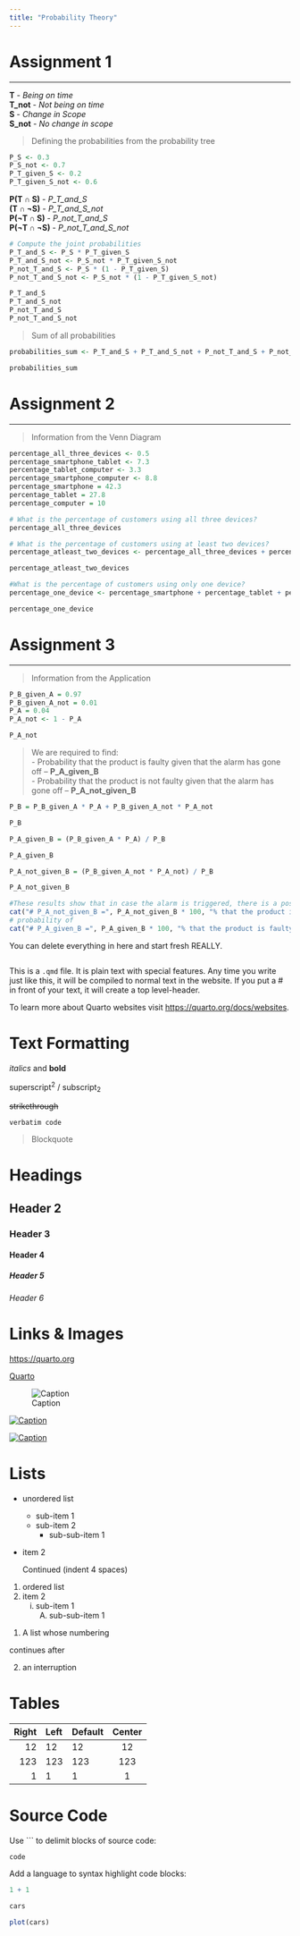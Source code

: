 ```yaml
---
title: "Probability Theory"
---
```


# Assignment 1 

------------------------------------------------------------------------

**T** - *Being on time*  
**T_not** - *Not being on time*  
**S** - *Change in Scope*  
**S_not** - *No change in scope*  

> Defining the probabilities from the probability tree  

```r
P_S <- 0.3 
P_S_not <- 0.7  
P_T_given_S <- 0.2  
P_T_given_S_not <- 0.6  
```

**P(T ∩ S)** - *P_T_and_S*  
**(T ∩ ¬S)** - *P_T_and_S_not*  
**P(¬T ∩ S)** - *P_not_T_and_S*  
**P(¬T ∩ ¬S)** - *P_not_T_and_S_not*  

```r
# Compute the joint probabilities
P_T_and_S <- P_S * P_T_given_S  
P_T_and_S_not <- P_S_not * P_T_given_S_not  
P_not_T_and_S <- P_S * (1 - P_T_given_S)  
P_not_T_and_S_not <- P_S_not * (1 - P_T_given_S_not)  
```

```r
P_T_and_S  
P_T_and_S_not  
P_not_T_and_S  
P_not_T_and_S_not  
```

> Sum of all probabilities  

```r
probabilities_sum <- P_T_and_S + P_T_and_S_not + P_not_T_and_S + P_not_T_and_S_not
```

```r
probabilities_sum
```


# Assignment 2

------------------------------------------------------------------------

> Information from the Venn Diagram 

```r
percentage_all_three_devices <- 0.5 
percentage_smartphone_tablet <- 7.3  
percentage_tablet_computer <- 3.3  
percentage_smartphone_computer <- 8.8  
percentage_smartphone = 42.3  
percentage_tablet = 27.8  
percentage_computer = 10  

```

```r
# What is the percentage of customers using all three devices?
percentage_all_three_devices
```


```r
# What is the percentage of customers using at least two devices?
percentage_atleast_two_devices <- percentage_all_three_devices + percentage_smartphone_tablet + percentage_tablet_computer + percentage_smartphone_computer 

percentage_atleast_two_devices
```

```r
#What is the percentage of customers using only one device?
percentage_one_device <- percentage_smartphone + percentage_tablet + percentage_computer

percentage_one_device
```


# Assignment 3

------------------------------------------------------------------------

> Information from the Application

```r
P_B_given_A = 0.97
P_B_given_A_not = 0.01
P_A = 0.04
P_A_not <- 1 - P_A

P_A_not

```

> We are required to find:  
- Probability that the product is faulty given that the alarm has gone off -- **P_A_given_B**  
- Probability that the product is not faulty given that the alarm has gone off -- **P_A_not_given_B**


```r
P_B = P_B_given_A * P_A + P_B_given_A_not * P_A_not

P_B
```

```r
P_A_given_B = (P_B_given_A * P_A) / P_B

P_A_given_B
```

```r
P_A_not_given_B = (P_B_given_A_not * P_A_not) / P_B

P_A_not_given_B
```

```r
#These results show that in case the alarm is triggered, there is a possibility of about
cat("# P_A_not_given_B =", P_A_not_given_B * 100, "% that the product is flawless and a")
# probability of
cat("# P_A_given_B =", P_A_given_B * 100, "% that the product is faulty")
```






::: callout-note
You can delete everything in here and start fresh REALLY.
:::

```r

```


This is a `.qmd` file. It is plain text with special features. Any time you write just like this, it will be compiled to normal text in the website. If you put a \# in front of your text, it will create a top level-header.

To learn more about Quarto websites visit <https://quarto.org/docs/websites>.

# Text Formatting

*italics* and **bold**

superscript^2^ / subscript~2~

~~strikethrough~~

`verbatim code`

> Blockquote

# Headings

## Header 2
### Header 3
#### Header 4
##### Header 5
###### Header 6

# Links & Images

<https://quarto.org>

[Quarto](https://quarto.org)

![Caption](../../assets/img/elephant.png)

[![Caption](../../assets/img/elephant.png)](https://quarto.org)

[![Caption](../../assets/img/elephant.png)](https://quarto.org "An elephant")


# Lists

* unordered list
    + sub-item 1
    + sub-item 2
        - sub-sub-item 1
        
*   item 2

    Continued (indent 4 spaces)
    
    
1. ordered list
2. item 2
    i) sub-item 1
         A.  sub-sub-item 1
         
(@)  A list whose numbering

continues after

(@)  an interruption

# Tables

| Right | Left | Default | Center |
|------:|:-----|---------|:------:|
|   12  |  12  |    12   |    12  |
|  123  |  123 |   123   |   123  |
|    1  |    1 |     1   |     1  |

# Source Code

Use ``` to delimit blocks of source code:

```
code
```

Add a language to syntax highlight code blocks:

```r
1 + 1
```

```r
cars
```

```r
plot(cars)
```
